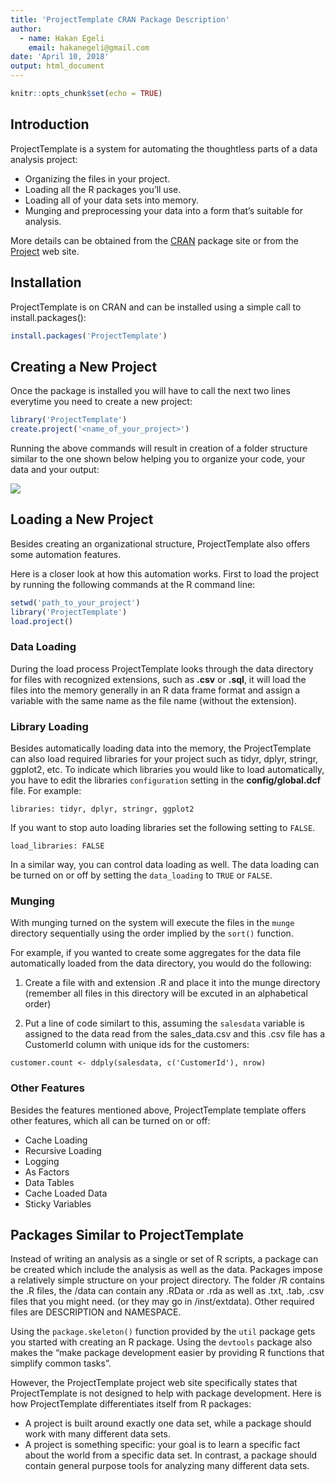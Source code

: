 ```yaml
---
title: 'ProjectTemplate CRAN Package Description'
author:
  - name: Hakan Egeli
    email: hakanegeli@gmail.com
date: 'April 10, 2018'
output: html_document
---
```


```r
knitr::opts_chunk$set(echo = TRUE)
```

## Introduction

ProjectTemplate is a system for automating the thoughtless parts of a data analysis project:

* Organizing the files in your project.
* Loading all the R packages you'll use.
* Loading all of your data sets into memory.
* Munging and preprocessing your data into a form that's suitable for analysis.

More details can be obtained from the [CRAN](https://cran.r-project.org/web/packages/ProjectTemplate/index.html) package site or from the [Project](http://projecttemplate.net/) web site.


## Installation

ProjectTemplate is on CRAN and can be installed using a simple call to install.packages():

```r
install.packages('ProjectTemplate')
```

## Creating a New Project

Once the package is installed you will have to call the next two lines everytime you need to create a new project:

```r
library('ProjectTemplate')
create.project('<name_of_your_project>')
```

Running the above commands will result in creation of a folder structure similar to the one shown below helping you to organize your code, your data and your output:

 ![](directories.png) 
 
## Loading a New Project

Besides creating an organizational structure, ProjectTemplate also offers some automation features.

Here is a closer look at how this automation works. First to load the project by running the following commands at the R command line:

```r
setwd('path_to_your_project')
library('ProjectTemplate')
load.project()
```

### Data Loading

During the load process ProjectTemplate looks through the data directory for files with recognized extensions, such as **.csv** or **.sql**, it will load the files into the memory generally in an R data frame format and assign a variable with the same name as the file name (without the extension).

### Library Loading

Besides automatically loading data into the memory, the ProjectTemplate can also load required libraries for your project such as tidyr, dplyr, stringr, ggplot2, etc. To indicate which libraries you would like to load automatically, you have to edit the libraries `configuration` setting in the **config/global.dcf** file. For example:

`libraries: tidyr, dplyr, stringr, ggplot2`

If you want to stop auto loading libraries set the following setting to `FALSE`.

`load_libraries: FALSE`

In a similar way, you can control data loading as well. The data loading can be turned on or off by setting the `data_loading` to `TRUE` or `FALSE`.

### Munging

With munging turned on the system will execute the files in the `munge` directory sequentially using the order implied by the `sort()` function.

For example, if you wanted to create some aggregates for the data file automatically loaded from the data directory, you would do the following:

1. Create a file with and extension .R and place it into the munge directory (remember all files in this directory will be excuted in an alphabetical order)

2. Put a line of code similart to this, assuming the `salesdata` variable is assigned to the data read from the sales_data.csv and this .csv file has a CustomerId column with unique ids for the customers: 

`customer.count <- ddply(salesdata, c('CustomerId'), nrow)`

### Other Features

Besides the features mentioned above, ProjectTemplate template offers other features, which all can be turned on or off:

* Cache Loading
* Recursive Loading
* Logging
* As Factors
* Data Tables
* Cache Loaded Data
* Sticky Variables

## Packages Similar to ProjectTemplate

Instead of writing an analysis as a single or set of R scripts, a package can be created which include the analysis as well as the data. Packages impose a relatively simple structure on your project directory. The folder /R contains the .R files, the /data can contain any .RData or .rda as well as .txt, .tab, .csv files that you might need. (or they may go in /inst/extdata). Other required files are DESCRIPTION and NAMESPACE.

Using the `package.skeleton()` function provided by the `util` package gets you started with creating an R package. Using the `devtools` package also makes the "make package development easier by providing R functions that simplify common tasks".

However, the ProjectTemplate project web site specifically states that ProjectTemplate is not designed to help with package development. Here is how ProjectTemplate differentiates itself from R packages:

* A project is built around exactly one data set, while a package should work with many different data sets.
* A project is something specific: your goal is to learn a specific fact about the world from a specific data set. In contrast, a package should contain general purpose tools for analyzing many different data sets.
